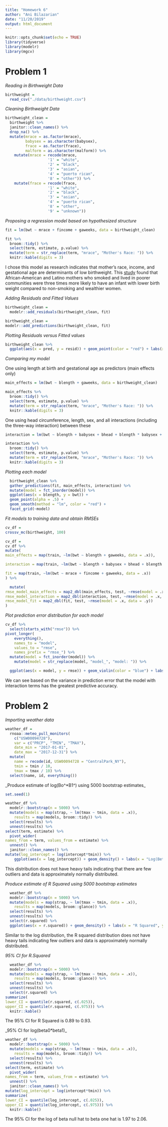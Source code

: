 ```yaml
---
title: "Homework 6"
author: "Ani Bilazarian"
date: "11/20/2019"
output: html_document
---
```


```r
knitr::opts_chunk$set(echo = TRUE)
library(tidyverse)
library(modelr)
library(mgcv)
```

# Problem 1


_Reading in Birthweight Data_ 

```r
birthweight = 
  read_csv("./data/birthweight.csv")
```


_Cleaning Birthweight Data_ 

```r
birthweight_clean = 
  birthweight %>% 
  janitor::clean_names() %>% 
  drop_na() %>% 
  mutate(mrace = as.factor(mrace),
         babysex = as.character(babysex),
         frace = as.factor(frace),
         malform = as.character(malform)) %>% 
    mutate(mrace = recode(mrace,
                   '1' = "white", 
                   '2' = "black", 
                   '3' = "asian", 
                   '4' = "puerto rican",
                   '8' = "other")) %>% 
    mutate(frace = recode(frace,
                   '1' = "white", 
                   '2' = "black", 
                   '3' = "asian", 
                   '4' = "puerto rican",
                   '8' = "other",
                   '9' = "unknown")) 
```


_Proposing a regression model based on hypothesized structure_

```r
fit = lm(bwt ~ mrace + fincome + gaweeks, data = birthweight_clean)

fit %>% 
  broom::tidy() %>% 
  select(term, estimate, p.value) %>% 
  mutate(term = str_replace(term, "mrace", "Mother's Race: ")) %>% 
  knitr::kable(digits = 3)
```

I chose this model as research indicates that mother's race, income, and gestational age are determinants of low birthweight. This [study](https://www.ncbi.nlm.nih.gov/pmc/articles/PMC5014333/) found that African-American and Latino mothers who smoked and lived in poorer communities were three times more likely to have an infant with lower birth weight compared to non-smoking and wealthier women. 

_Adding Residuals and Fitted Values_ 

```r
birthweight_clean =
  modelr::add_residuals(birthweight_clean, fit) 

birthweight_clean =
modelr::add_predictions(birthweight_clean, fit)
```

_Plotting Residuals versus Fitted values_
```r
birthweight_clean %>% 
  ggplot(aes(x = pred, y = resid)) + geom_point(color = "red") + labs(x = "Fitted Values", y = "Residuals", title = "Plot of Residuals vs. Fitted Values")
```


_Comparing my model_ 

One using length at birth and gestational age as predictors (main effects only)

```r
main_effects = lm(bwt ~ blength + gaweeks, data = birthweight_clean)

main_effects %>% 
  broom::tidy() %>% 
  select(term, estimate, p.value) %>% 
  mutate(term = str_replace(term, "mrace", "Mother's Race: ")) %>% 
  knitr::kable(digits = 3)
```


One using head circumference, length, sex, and all interactions (including the three-way interaction) between these

```r
interaction = lm(bwt ~ blength + babysex + bhead + blength * babysex + blength * bhead + bhead * babysex + blength * bhead * babysex, data = birthweight_clean)

interaction %>% 
  broom::tidy() %>% 
  select(term, estimate, p.value) %>% 
  mutate(term = str_replace(term, "mrace", "Mother's Race: ")) %>% 
  knitr::kable(digits = 3)
```


_Plotting each model_

```r
  birthweight_clean %>% 
  gather_predictions(fit, main_effects, interaction) %>%
  mutate(model = fct_inorder(model)) %>% 
  ggplot(aes(x = blength, y = bwt)) + 
  geom_point(alpha = .5) +
  geom_smooth(method = "lm", color = "red") +
  facet_grid(~model)
```

_Fit models to training data and obtain RMSEs_

```r
cv_df = 
crossv_mc(birthweight, 100) 

cv_df = 
cv_df %>% 
mutate(
main_effects = map(train, ~lm(bwt ~ blength + gaweeks, data = .x)),

interaction = map(train, ~lm(bwt ~ blength + babysex + bhead + blength * babysex + blength * bhead + bhead * babysex + blength * bhead * babysex, data = .x)),

fit = map(train, ~lm(bwt ~ mrace + fincome + gaweeks, data = .x))
) %>% 

  mutate(
rmse_model_main_effects = map2_dbl(main_effects, test, ~rmse(model = .x, data = .y)),
rmse_model_interaction = map2_dbl(interaction, test, ~rmse(model = .x, data = .y)),
rmse_model_fit = map2_dbl(fit, test, ~rmse(model = .x, data = .y))
)
```

_Plot prediction error distribution for each model_
```r
cv_df %>% 
  select(starts_with("rmse")) %>% 
pivot_longer(
    everything(),
    names_to = "model", 
    values_to = "rmse",
    names_prefix = "rmse_") %>% 
  mutate(model = fct_inorder(model)) %>% 
    mutate(model = str_replace(model, "model_", "model: ")) %>% 

  ggplot(aes(x = model, y = rmse)) + geom_violin(color = "blue") + labs(x = "Models", y = "RMSE")

```
We can see based on the variance in prediction error that the model with interaction terms has the greatest predictive accuracy. 


# Problem 2 

_Importing weather data_ 

```r
weather_df = 
  rnoaa::meteo_pull_monitors(
    c("USW00094728"),
    var = c("PRCP", "TMIN", "TMAX"), 
    date_min = "2017-01-01",
    date_max = "2017-12-31") %>%
  mutate(
    name = recode(id, USW00094728 = "CentralPark_NY"),
    tmin = tmin / 10,
    tmax = tmax / 10) %>%
  select(name, id, everything())
```

_Produce estimate of log(Bo^*B1^) using 5000 bootstrap estimates_

```r
set.seed(1)

weather_df %>% 
  modelr::bootstrap(n = 5000) %>% 
  mutate(models = map(strap, ~ lm(tmax ~ tmin, data = .x)),
    results = map(models, broom::tidy)) %>% 
  select(results) %>% 
  unnest(results) %>% 
select(term, estimate) %>% 
  pivot_wider(
names_from = term, values_from = estimate) %>% 
  unnest() %>% 
  janitor::clean_names() %>% 
mutate(log_intercept = log(intercept*tmin)) %>% 
    ggplot(aes(x = log_intercept)) + geom_density() + labs(x = "Log(Beta0 * Beta1)", y = "Density")
```

This distribution does not have heavy tails indicating that there are few outliers and data is approximately normally distributed. 

_Produce estimate of R Squared using 5000 bootstrap estimates_

```r
  weather_df %>% 
  modelr::bootstrap(n = 5000) %>% 
  mutate(models = map(strap, ~ lm(tmax ~ tmin, data = .x)),
    results = map(models, broom::glance)) %>% 
  select(results) %>% 
  unnest(results) %>% 
  select(r.squared) %>% 
  ggplot(aes(x = r.squared)) + geom_density() + labs(x = "R Squared", y = "Density", title = "Distribution of R Squared")
```

Similar to the log distribution, the R squared distribution does not have heavy tails indicating few outliers and data is approximately normally distributed. 



_95% CI for R.Squared_

```r
  weather_df %>% 
  modelr::bootstrap(n = 5000) %>% 
  mutate(models = map(strap, ~ lm(tmax ~ tmin, data = .x)),
    results = map(models, broom::glance)) %>% 
  select(results) %>% 
  unnest(results) %>% 
  select(r.squared) %>% 
summarize(
lower_CI = quantile(r.squared, c(.025)),
upper_CI = quantile(r.squared, c(.975))) %>% 
  knitr::kable()
```

The 95% CI for R Squared is 0.89 to 0.93. 

_95% CI for log(beta0*beta1)_


```r
weather_df %>% 
  modelr::bootstrap(n = 5000) %>% 
  mutate(models = map(strap, ~ lm(tmax ~ tmin, data = .x)),
    results = map(models, broom::tidy)) %>% 
  select(results) %>% 
  unnest(results) %>% 
select(term, estimate) %>% 
  pivot_wider(
names_from = term, values_from = estimate) %>% 
  unnest() %>% 
  janitor::clean_names() %>% 
mutate(log_intercept = log(intercept*tmin)) %>% 
summarize(
lower_CI = quantile(log_intercept, c(.025)),
upper_CI = quantile(log_intercept, c(.975))) %>% 
  knitr::kable()

```

The 95% CI for the log of beta null hat to beta one hat is 1.97 to 2.06. 





